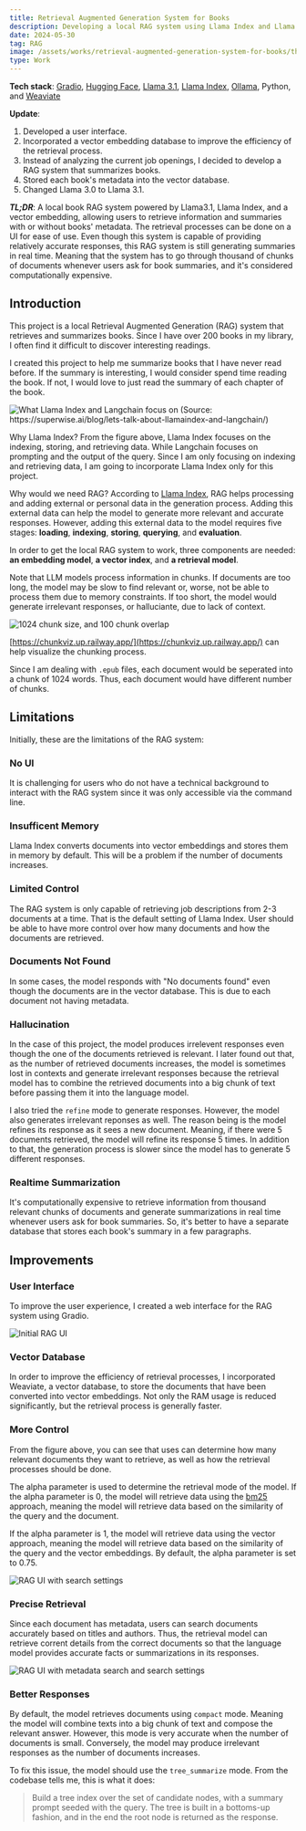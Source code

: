 ```yaml
---
title: Retrieval Augmented Generation System for Books
description: Developing a local RAG system using Llama Index and Llama 3.1
date: 2024-05-30
tag: RAG
image: /assets/works/retrieval-augmented-generation-system-for-books/thumbnail.png
type: Work
---
```


**Tech stack**: [Gradio](https://www.gradio.app/), [Hugging Face](https://huggingface.co/BAAI/bge-large-en-v1.5), [Llama 3.1](https://llama.meta.com/), [Llama Index](https://www.llamaindex.ai/), [Ollama](https://ollama.com/), Python, and [Weaviate](https://weaviate.io/)

**Update**:

1. Developed a user interface.
2. Incorporated a vector embedding database to improve the efficiency of the retrieval process.
3. Instead of analyzing the current job openings, I decided to develop a RAG system that summarizes books.
4. Stored each book's metadata into the vector database.
5. Changed Llama 3.0 to Llama 3.1.

**_TL;DR_**: A local book RAG system powered by Llama3.1, Llama Index, and a vector embedding,
allowing users to retrieve information and summaries with or without books' metadata.
The retrieval processes can be done on a UI for ease of use.
Even though this system is capable of providing relatively accurate responses,
this RAG system is still generating summaries in real time.
Meaning that the system has to go through thousand of chunks of documents whenever users ask for book summaries,
and it's considered computationally expensive.

## Introduction

This project is a local Retrieval Augmented Generation (RAG) system that retrieves and summarizes books.
Since I have over 200 books in my library, I often find it difficult to discover interesting readings.

I created this project to help me summarize books that I have never read before. If the summary is interesting,
I would consider spend time reading the book. If not, I would love to just read the summary of each chapter of the book.

![What Llama Index and Langchain focus on (Source: https://superwise.ai/blog/lets-talk-about-llamaindex-and-langchain/)](/assets/works/retrieval-augmented-generation-system-for-books/langchain-llama-index.png)

Why Llama Index? From the figure above, Llama Index focuses on the indexing, storing, and
retrieving data. While Langchain focuses on prompting and the output of the query.
Since I am only focusing on indexing and retrieving data, I am going to incorporate Llama Index only for this project.

Why would we need RAG? According to [Llama Index](https://docs.llamaindex.ai/en/stable/getting_started/concepts/),
RAG helps processing and adding external or personal data in the generation process.
Adding this external data can help the model to generate more relevant and accurate responses.
However, adding this external data to the model requires five stages:
**loading**, **indexing**, **storing**, **querying**, and **evaluation**.

In order to get the local RAG system to work, three components are needed:
**an embedding model**, **a vector index**, and **a retrieval model**.

Note that LLM models process information in chunks.
If documents are too long, the model may be slow to find relevant or, worse, not be able to process them
due to memory constraints.
If too short, the model would generate irrelevant responses, or halluciante, due to lack of context.

![1024 chunk size, and 100 chunk overlap](/assets/works/retrieval-augmented-generation-system-for-books/chunk-visualization.png)

[https://chunkviz.up.railway.app/](https://chunkviz.up.railway.app/) can help visualize the chunking process.

Since I am dealing with `.epub` files, each document would be seperated into a chunk of 1024 words.
Thus, each document would have different number of chunks.

## Limitations

Initially, these are the limitations of the RAG system:

### No UI

It is challenging for users who do not have a technical background
to interact with the RAG system since it was only accessible via the command line.

### Insufficent Memory

Llama Index converts documents into vector embeddings and stores them in memory by default.
This will be a problem if the number of documents increases.

### Limited Control

The RAG system is only capable of retrieving job descriptions from 2-3 documents
at a time. That is the default setting of Llama Index.
User should be able to have more control over how many documents
and how the documents are retrieved.

### Documents Not Found

In some cases, the model responds with "No documents found" even though the documents are
in the vector database. This is due to each document not having metadata.

### Hallucination

In the case of this project, the model produces irrelevent responses even
though the one of the documents retrieved is relevant.
I later found out that, as the number of retrieved documents increases,
the model is sometimes lost in contexts and generate irrelevant responses
because the retrieval model has to combine the retrieved documents into
a big chunk of text before passing them it into the language model.

I also tried the `refine` mode to generate responses.
However, the model also generates irrelevant reponses as well.
The reason being is the model refines its response as it sees a new document.
Meaning, if there were 5 documents retrieved, the model will refine its response 5 times.
In addition to that, the generation process is slower since the model has to generate 5 different responses.

### Realtime Summarization

It's computationally expensive to retrieve information from thousand relevant chunks of documents
and generate summarizations in real time whenever users ask for book summaries.
So, it's better to have a separate database that stores each book's summary in a few paragraphs.

## Improvements

### User Interface

To improve the user experience, I created a web interface for the RAG system using Gradio.

![Initial RAG UI](/assets/works/retrieval-augmented-generation-system-for-books/prompt.png)

### Vector Database

In order to improve the efficiency of retrieval processes, I incorporated Weaviate, a vector database,
to store the documents that have been converted into vector embeddings.
Not only the RAM usage is reduced significantly, but the retrieval process is generally faster.

### More Control

From the figure above, you can see that uses can determine how many relevant documents
they want to retrieve, as well as how the retrieval processes should be done.

The alpha parameter is used to determine the retrieval mode of the model.
If the alpha parameter is 0, the model will retrieve data using the [bm25](https://en.wikipedia.org/wiki/Okapi_BM25) approach,
meaning the model will retrieve data based on the similarity of the query and the document.

If the alpha parameter is 1, the model will retrieve data using the vector approach,
meaning the model will retrieve data based on the similarity of the query and the vector embeddings.
By default, the alpha parameter is set to $0.75$.

![RAG UI with search settings](/assets/works/retrieval-augmented-generation-system-for-books/prompt-similarity-alpha.png)

### Precise Retrieval

Since each document has metadata, users can search documents accurately based on titles and authors.
Thus, the retrieval model can retrieve corrent details from the correct documents
so that the language model provides accurate facts or summarizations in its responses.

![RAG UI with metadata search and search settings](/assets/works/retrieval-augmented-generation-system-for-books/thumbnail.png)

### Better Responses

By default, the model retrieves documents using `compact` mode.
Meaning the model will combine texts into a big chunk of text and compose the relevant answer.
However, this mode is very accurate when the number of documents is small.
Conversely, the model may produce irrelevant responses as the number of documents increases.

To fix this issue, the model should use the `tree_summarize` mode.
From the codebase tells me, this is what it does:

> Build a tree index over the set of candidate nodes, with a summary prompt seeded
> with the query. The tree is built in a bottoms-up fashion, and in the end the root node is
> returned as the response.
